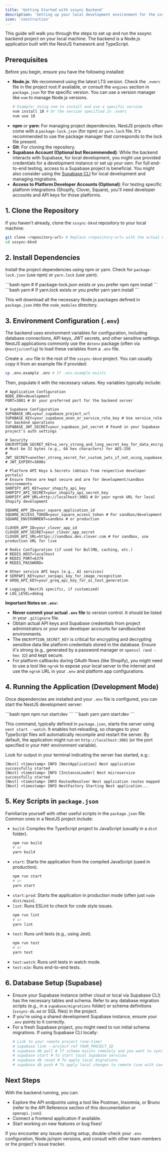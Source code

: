 ```yaml
---
title: 'Getting Started with sssync Backend'
description: 'Setting up your local development environment for the sssync NestJS backend.'
icon: 'construction'
---
```


This guide will walk you through the steps to set up and run the sssync backend project on your local machine. The backend is a Node.js application built with the NestJS framework and TypeScript.

## Prerequisites

Before you begin, ensure you have the following installed:

-   **Node.js**: We recommend using the latest LTS version. Check the `.nvmrc` file in the project root if available, or consult the `engines` section in `package.json` for the specific version. You can use a version manager like `nvm` to manage Node.js versions.
    ```bash
    # Example: Using nvm to install and use a specific version
    nvm install 18 # Or the version specified in .nvmrc
    nvm use 18
    ```
-   **npm** or **yarn**: For managing project dependencies. NestJS projects often come with a `package-lock.json` (for npm) or `yarn.lock` file. It's recommended to use the package manager that corresponds to the lock file present.
-   **Git**: For cloning the repository.
-   **Supabase Account (Optional but Recommended)**: While the backend interacts with Supabase, for local development, you might use provided credentials for a development instance or set up your own. For full end-to-end testing, access to a Supabase project is beneficial. You might also consider using the [Supabase CLI](https://supabase.com/docs/guides/cli) for local development and managing migrations.
-   **Access to Platform Developer Accounts (Optional)**: For testing specific platform integrations (Shopify, Clover, Square), you'll need developer accounts and API keys for those platforms.

## 1. Clone the Repository

If you haven't already, clone the `sssync-bknd` repository to your local machine:

```bash
git clone <repository-url> # Replace <repository-url> with the actual Git URL
cd sssync-bknd
```

## 2. Install Dependencies

Install the project dependencies using npm or yarn. Check for `package-lock.json` (use npm) or `yarn.lock` (use yarn).

<CodeGroup>
```bash npm
# If package-lock.json exists or you prefer npm
npm install
```
```bash yarn
# If yarn.lock exists or you prefer yarn
yarn install
```
</CodeGroup>

This will download all the necessary Node.js packages defined in `package.json` into the `node_modules` directory.

## 3. Environment Configuration (`.env`)

The backend uses environment variables for configuration, including database connections, API keys, JWT secrets, and other sensitive settings. NestJS applications commonly use the `dotenv` package (often via `@nestjs/config`) to load these variables from a `.env` file.

Create a `.env` file in the root of the `sssync-bknd` project. You can usually copy it from an example file if provided:

```bash
cp .env.example .env # If .env.example exists
```

Then, populate it with the necessary values. Key variables typically include:

```env
# Application Configuration
NODE_ENV=development
PORT=3001 # Or your preferred port for the backend server

# Supabase Configuration
SUPABASE_URL=your_supabase_project_url
SUPABASE_KEY=your_supabase_anon_or_service_role_key # Use service_role for backend operations
SUPABASE_JWT_SECRET=your_supabase_jwt_secret # Found in your Supabase project's auth settings

# Security
ENCRYPTION_SECRET_KEY=a_very_strong_and_long_secret_key_for_data_encryption # Must be 32 bytes (e.g., 64 hex characters) for AES-256
# JWT_SECRET=another_strong_secret_for_custom_jwts_if_not_using_supabase_one
# JWT_EXPIRY=3600s

# Platform API Keys & Secrets (obtain from respective developer portals)
# Ensure these are kept secure and are for development/sandbox environments
SHOPIFY_API_KEY=your_shopify_api_key
SHOPIFY_API_SECRET=your_shopify_api_secret_key
SHOPIFY_APP_URL=http://localhost:3001 # Or your ngrok URL for local Shopify development

SQUARE_APP_ID=your_square_application_id
SQUARE_ACCESS_TOKEN=your_square_access_token # For sandbox/development
SQUARE_ENVIRONMENT=sandbox # or production

CLOVER_APP_ID=your_clover_app_id
CLOVER_APP_SECRET=your_clover_app_secret
CLOVER_API_URL=https://sandbox.dev.clover.com # For sandbox, use production URL for live

# Redis Configuration (if used for BullMQ, caching, etc.)
# REDIS_HOST=localhost
# REDIS_PORT=6379
# REDIS_PASSWORD=

# Other service API keys (e.g., AI services)
# SERPAPI_KEY=your_serpapi_key_for_image_recognition
# GROQ_API_KEY=your_groq_api_key_for_ai_text_generation

# Logging (NestJS specific, if customized)
# LOG_LEVEL=debug
```

**Important Notes on `.env`:**

-   **Never commit your actual `.env` file** to version control. It should be listed in your `.gitignore` file.
-   Obtain actual API keys and Supabase credentials from project administrators or your own developer accounts for sandbox/test environments.
-   The `ENCRYPTION_SECRET_KEY` is critical for encrypting and decrypting sensitive data like platform credentials stored in the database. Ensure it's strong (e.g., generated by a password manager or `openssl rand -hex 32`) and kept secure.
-   For platform callbacks during OAuth flows (like Shopify), you might need to use a tool like `ngrok` to expose your local server to the internet and use the `ngrok` URL in your `.env` and platform app configurations.

## 4. Running the Application (Development Mode)

Once dependencies are installed and your `.env` file is configured, you can start the NestJS development server:

<CodeGroup>
```bash npm
npm run start:dev
```
```bash yarn
yarn start:dev
```
</CodeGroup>

This command, typically defined in `package.json`, starts the server using `nest start --watch`. It enables hot-reloading, so changes to your TypeScript files will automatically recompile and restart the server. By default, the application might run on `http://localhost:3001` (or the port specified in your `PORT` environment variable).

Look for output in your terminal indicating the server has started, e.g.:
```
[Nest] <timestamp> INFO [NestApplication] Nest application successfully started
[Nest] <timestamp> INFO [InstanceLoader] Nest microservice successfully started
[Nest] <timestamp> INFO RoutesResolver Nest application routes mapped
[Nest] <timestamp> INFO NestFactory Starting Nest application...
```

## 5. Key Scripts in `package.json`

Familiarize yourself with other useful scripts in the `package.json` file. Common ones in a NestJS project include:

-   `build`: Compiles the TypeScript project to JavaScript (usually in a `dist` folder).
    ```bash
    npm run build
    # or
    yarn build
    ```
-   `start`: Starts the application from the compiled JavaScript (used in production).
    ```bash
    npm run start
    # or
    yarn start
    ```
-   `start:prod`: Starts the application in production mode (often just `node dist/main`).
-   `lint`: Runs ESLint to check for code style issues.
    ```bash
    npm run lint
    # or
    yarn lint
    ```
-   `test`: Runs unit tests (e.g., using Jest).
    ```bash
    npm run test
    # or
    yarn test
    ```
-   `test:watch`: Runs unit tests in watch mode.
-   `test:e2e`: Runs end-to-end tests.

## 6. Database Setup (Supabase)

-   Ensure your Supabase instance (either cloud or local via Supabase CLI) has the necessary tables and schema. Refer to any database migration scripts (e.g., in a `supabase/migrations` folder) or schema definitions (`sssync-db.md` or SQL files) in the project.
-   If you're using a shared development Supabase instance, ensure your `.env` points to it correctly.
-   For a fresh Supabase project, you might need to run initial schema migrations. If using Supabase CLI locally:
    ```bash
    # Link to your remote project (one-time)
    # supabase link --project-ref YOUR_PROJECT_ID
    # supabase db pull # If schema exists remotely and you want to sync locally
    # supabase start # To start local Supabase services
    # supabase db reset # To apply local migrations
    # supabase db push # To apply local changes to remote (use with caution)
    ```

## Next Steps

With the backend running, you can:

-   Explore the API endpoints using a tool like Postman, Insomnia, or Bruno (refer to the API Reference section of this documentation or `openapi.json`).
-   Connect a frontend application if available.
-   Start working on new features or bug fixes!

If you encounter any issues during setup, double-check your `.env` configuration, Node.js/npm versions, and consult with other team members or the project's issue tracker. 